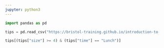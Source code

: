 ```yaml
---
jupyter: python3
---
```


```python
import pandas as pd

tips = pd.read_csv("https://bristol-training.github.io/introduction-to-data-analysis-in-python/data/tips.csv")
```

```python
tips[(tips["size"] >= 4) & (tips["time"] == "Lunch")]
```

